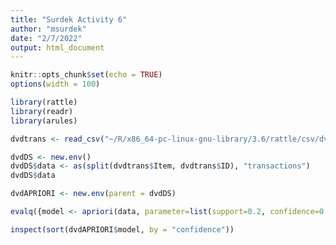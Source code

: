 ```yaml
---
title: "Surdek Activity 6"
author: "msurdek"
date: "2/7/2022"
output: html_document
---
```


```r
knitr::opts_chunk$set(echo = TRUE)
options(width = 100)
```



```r
library(rattle)
library(readr)
library(arules)
```


```r
dvdtrans <- read_csv("~/R/x86_64-pc-linux-gnu-library/3.6/rattle/csv/dvdtrans.csv")
```


```r
dvdDS <- new.env()
dvdDS$data <- as(split(dvdtrans$Item, dvdtrans$ID), "transactions")
dvdDS$data

dvdAPRIORI <- new.env(parent = dvdDS)

evalq({model <- apriori(data, parameter=list(support=0.2, confidence=0.1))}, dvdAPRIORI)

inspect(sort(dvdAPRIORI$model, by = "confidence"))

```

